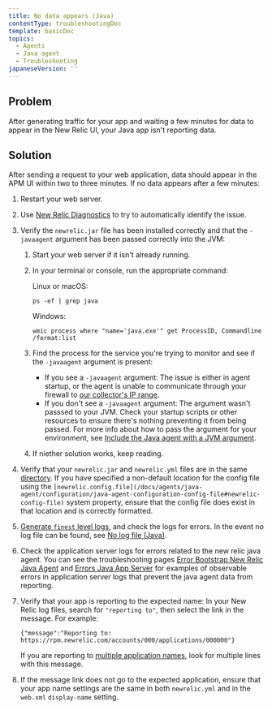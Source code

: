 ```yaml
---
title: No data appears (Java)
contentType: troubleshootingDoc
template: basicDoc
topics:
  - Agents
  - Java agent
  - Troubleshooting
japaneseVersion: ''
---
```


## Problem

After generating traffic for your app and waiting a few minutes for data to appear in the New Relic UI, your Java app isn't reporting data.

## Solution

After sending a request to your web application, data should appear in the APM UI within two to three minutes. If no data appears after a few minutes:

1.  Restart your web server.
2.  Use [New Relic Diagnostics](/docs/agents/manage-apm-agents/troubleshooting/new-relic-diagnostics) to try to automatically identify the issue.
3.  Verify the `newrelic.jar` file has been installed correctly and that the `-javaagent` argument has been passed correctly into the JVM:
    
    1.  Start your web server if it isn't already running.
    2.  In your terminal or console, run the appropriate command:
        
        Linux or macOS:
        
        ```
        ps -ef | grep java
        ```
        
        Windows:
        
        ```
        wmic process where "name='java.exe'" get ProcessID, Commandline /format:list
        ```
        
    3.  Find the process for the service you're trying to monitor and see if the `-javaagent` argument is present:
        
        *   If you see a `-javaagent` argument: The issue is either in agent startup, or the agent is unable to communicate through your firewall to [our collector's IP range](/docs/using-new-relic/cross-product-functions/install-configure/networks).
        *   If you don't see a `-javaagent` argument: The argument wasn't passsed to your JVM. Check your startup scripts or other resources to ensure there's nothing preventing it from being passed. For more info about how to pass the argument for your environment, see [Include the Java agent with a JVM argument](/docs/agents/java-agent/installation/include-java-agent-jvm-argument).
    4.  If niether solution works, keep reading.
4.  Verify that your `newrelic.jar` and `newrelic.yml` files are in the same [directory](/docs/agents/manage-apm-agents/troubleshooting/find-agent-root-directory#java-agent). If you have specified a non-default location for the config file using the `[newrelic.config.file](/docs/agents/java-agent/configuration/java-agent-configuration-config-file#newrelic-config-file)` system property, ensure that the config file does exist in that location and is correctly formatted.
    
5.  [Generate `finest` level logs](/docs/agents/java-agent/troubleshooting/generating-logs-troubleshooting), and check the logs for errors. In the event no log file can be found, see [No log file (Java)](/docs/agents/java-agent/troubleshooting/no-log-file-java).
6.  Check the application server logs for errors related to the new relic java agent. You can see the troubleshooting pages [Error Bootstrap New Relic Java Agent](https://docs.newrelic.com/docs/agents/java-agent/troubleshooting/error-bootstrapping-new-relic-java-agent) and [Errors Java App Server](https://docs.newrelic.com/docs/agents/java-agent/troubleshooting/errors-starting-java-app-server) for examples of observable errors in application server logs that prevent the java agent data from reporting.
7.  Verify that your app is reporting to the expected name: In your New Relic log files, search for `"reporting to"`, then select the link in the message. For example:
    
    ```
    {"message":"Reporting to: https://rpm.newrelic.com/accounts/000/applications/000000"}
    ```
    
    If you are reporting to [multiple application names](/docs/apm/new-relic-apm/installation-configuration/using-multiple-names-app), look for multiple lines with this message.
    
8.  If the message link does not go to the expected application, ensure that your app name settings are the same in both `newrelic.yml` and in the `web.xml` `display-name` setting.